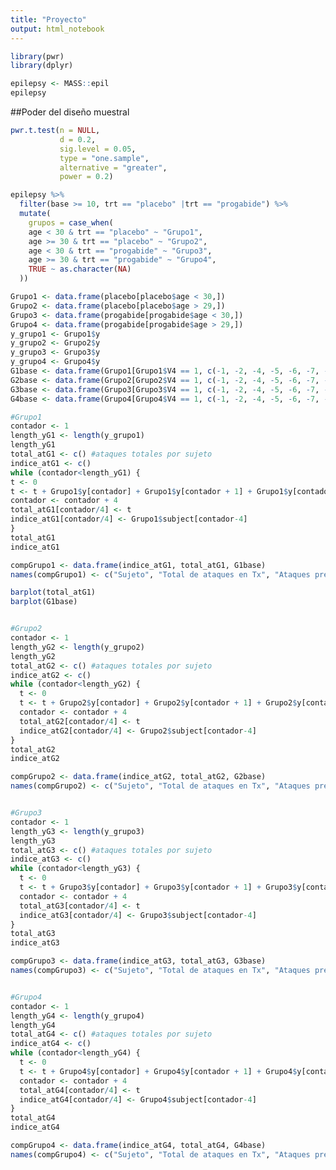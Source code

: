 ```yaml
---
title: "Proyecto"
output: html_notebook
---
```


```r
library(pwr)
library(dplyr)
```

```r
epilepsy <- MASS::epil
epilepsy
```

##Poder del diseño muestral
```r
pwr.t.test(n = NULL,
           d = 0.2,
           sig.level = 0.05,
           type = "one.sample",
           alternative = "greater",
           power = 0.2)
```

```r
epilepsy %>% 
  filter(base >= 10, trt == "placebo" |trt == "progabide") %>% 
  mutate(
    grupos = case_when(
    age < 30 & trt == "placebo" ~ "Grupo1",
    age >= 30 & trt == "placebo" ~ "Grupo2",
    age < 30 & trt == "progabide" ~ "Grupo3",
    age >= 30 & trt == "progabide" ~ "Grupo4", 
    TRUE ~ as.character(NA)
  ))
```

```r
Grupo1 <- data.frame(placebo[placebo$age < 30,])
Grupo2 <- data.frame(placebo[placebo$age > 29,])
Grupo3 <- data.frame(progabide[progabide$age < 30,])
Grupo4 <- data.frame(progabide[progabide$age > 29,])
y_grupo1 <- Grupo1$y
y_grupo2 <- Grupo2$y
y_grupo3 <- Grupo3$y
y_grupo4 <- Grupo4$y
G1base <- data.frame(Grupo1[Grupo1$V4 == 1, c(-1, -2, -4, -5, -6, -7, -8, -9)])
G2base <- data.frame(Grupo2[Grupo2$V4 == 1, c(-1, -2, -4, -5, -6, -7, -8, -9)])
G3base <- data.frame(Grupo3[Grupo3$V4 == 1, c(-1, -2, -4, -5, -6, -7, -8, -9)])
G4base <- data.frame(Grupo4[Grupo4$V4 == 1, c(-1, -2, -4, -5, -6, -7, -8, -9)])

#Grupo1
contador <- 1
length_yG1 <- length(y_grupo1)
length_yG1
total_atG1 <- c() #ataques totales por sujeto
indice_atG1 <- c()
while (contador<length_yG1) {
t <- 0
t <- t + Grupo1$y[contador] + Grupo1$y[contador + 1] + Grupo1$y[contador + 2] + Grupo1$y[contador + 3]
contador <- contador + 4   
total_atG1[contador/4] <- t
indice_atG1[contador/4] <- Grupo1$subject[contador-4]
}
total_atG1
indice_atG1

compGrupo1 <- data.frame(indice_atG1, total_atG1, G1base)
names(compGrupo1) <- c("Sujeto", "Total de ataques en Tx", "Ataques previos")

barplot(total_atG1)
barplot(G1base)


#Grupo2
contador <- 1
length_yG2 <- length(y_grupo2)
length_yG2
total_atG2 <- c() #ataques totales por sujeto
indice_atG2 <- c()
while (contador<length_yG2) {
  t <- 0
  t <- t + Grupo2$y[contador] + Grupo2$y[contador + 1] + Grupo2$y[contador + 2] + Grupo2$y[contador + 3]
  contador <- contador + 4   
  total_atG2[contador/4] <- t
  indice_atG2[contador/4] <- Grupo2$subject[contador-4]
}
total_atG2
indice_atG2

compGrupo2 <- data.frame(indice_atG2, total_atG2, G2base)
names(compGrupo2) <- c("Sujeto", "Total de ataques en Tx", "Ataques previos")


#Grupo3
contador <- 1
length_yG3 <- length(y_grupo3)
length_yG3
total_atG3 <- c() #ataques totales por sujeto
indice_atG3 <- c()
while (contador<length_yG3) {
  t <- 0
  t <- t + Grupo3$y[contador] + Grupo3$y[contador + 1] + Grupo3$y[contador + 2] + Grupo3$y[contador + 3]
  contador <- contador + 4   
  total_atG3[contador/4] <- t
  indice_atG3[contador/4] <- Grupo3$subject[contador-4]
}
total_atG3
indice_atG3

compGrupo3 <- data.frame(indice_atG3, total_atG3, G3base)
names(compGrupo3) <- c("Sujeto", "Total de ataques en Tx", "Ataques previos")


#Grupo4
contador <- 1
length_yG4 <- length(y_grupo4)
length_yG4
total_atG4 <- c() #ataques totales por sujeto
indice_atG4 <- c()
while (contador<length_yG4) {
  t <- 0
  t <- t + Grupo4$y[contador] + Grupo4$y[contador + 1] + Grupo4$y[contador + 2] + Grupo4$y[contador + 3]
  contador <- contador + 4   
  total_atG4[contador/4] <- t
  indice_atG4[contador/4] <- Grupo4$subject[contador-4]
}
total_atG4
indice_atG4

compGrupo4 <- data.frame(indice_atG4, total_atG4, G4base)
names(compGrupo4) <- c("Sujeto", "Total de ataques en Tx", "Ataques previos")



```


